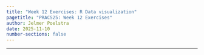 ```yaml
---
title: "Week 12 Exercises: R Data visualization"
pagetitle: "PRACS25: Week 12 Exercises"
author: Jelmer Poelstra
date: 2025-11-10
number-sections: false
---
```


---------

<hr style="height:1pt; visibility:hidden;" />
